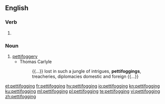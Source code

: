 ==English==

===Verb===
{{head|en|present participle}}

# {{present participle of|pettifog|lang=en|nocat=1}}

===Noun===
{{en-noun}}

# [[pettifoggery]]
#* Thomas Carlyle
#*: {{...}} lost in such a jungle of intrigues, '''pettifoggings''', treacheries, diplomacies domestic and foreign {{...}}

[[et:pettifogging]]
[[fr:pettifogging]]
[[hy:pettifogging]]
[[io:pettifogging]]
[[kn:pettifogging]]
[[ku:pettifogging]]
[[ml:pettifogging]]
[[pl:pettifogging]]
[[te:pettifogging]]
[[vi:pettifogging]]
[[zh:pettifogging]]